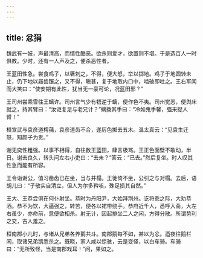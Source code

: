 ```yaml
---
---
---
```

title: 忿狷
---


魏武有一妓，声最清高，而情性酷恶。欲杀则爱才，欲置则不堪。于是选百人一时俱教。少时，还有一人声及之，便杀恶性者。

王蓝田性急。尝食鸡子，以箸刺之，不得，便大怒，举以掷地。鸡子于地圆转未止，仍下地以屐齿蹍之，又不得，瞋甚，复于地取内口中，啮破即吐之。王右军闻而大笑曰：“使安期有此性，犹当无一豪可论，况蓝田邪？”

王司州尝乘雪往王螭许。司州言气少有牾逆于螭，便作色不夷。司州觉恶，便舆床就之，持其臂曰：“汝讵复足与老兄计？”螭拨其手曰：“冷如鬼手馨，强来捉人臂！”

桓宣武与袁彦道樗蒱，袁彦道齿不合，遂厉色掷去五木。温太真云：“见袁生迁怒，知颜子为贵。”

谢无奕性粗强。以事不相得，自往数王蓝田，肆言极骂。王正色面壁不敢动，半日。谢去良久，转头问左右小吏曰：“去未？”答云：“已去。”然后复坐。时人叹其性急而能有所容。

王令诣谢公，值习凿齿已在坐，当与并榻。王徙倚不坐，公引之与对榻。去后，语胡儿曰：“子敬实自清立，但人为尔多矜咳，殊足损其自然。”

王大、王恭尝俱在何仆射坐。恭时为丹阳尹，大始拜荆州。讫将乖之际，大劝恭酒。恭不为饮，大逼强之，转苦，便各以裙带绕手。恭府近千人，悉呼入斋，大左右虽少，亦命前，意便欲相杀。射无计，因起排坐二人之闲，方得分散。所谓势利之交，古人羞之。

桓南郡小儿时，与诸从兄弟各养鹅共斗。南郡鹅每不如，甚以为忿。迺夜往鹅栏闲，取诸兄弟鹅悉杀之。既晓，家人咸以惊骇，云是变怪，以白车骑。车骑曰：“无所致怪，当是南郡戏耳！”问，果如之。

